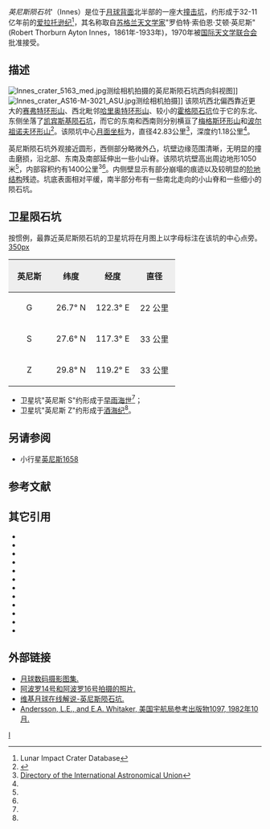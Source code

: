 {{lunar crater data
 | image         = Innes LROC.jpg|240px
 | caption       = [[月球勘测轨道飞行器|月球勘测轨道飞行器]]拍摄的图像
 | latitude      = 27.85
 | N_or_S        = N
 | longitude     = 119.31
 | E_or_W        = E
 | diameter      = 42.83公里
 | depth         = 1.18公里
 | colong        = 242
 | eponym        = 罗伯特·索·艾·英尼斯
}}
''英尼斯陨石坑'''（Innes）是位于[[月球背面|月球背面]]北半部的一座大[[撞击坑|撞击坑]]，约形成于32-11亿年前的[[爱拉托逊纪|爱拉托逊纪]]<ref name=LICD>Lunar Impact Crater Database</ref>，其名称取自[[苏格兰|苏格兰]][[天文学家|天文学家]]"罗伯特·索伯恩·艾顿·英尼斯"(Robert Thorburn Ayton Innes，1861年-1933年)，1970年被[[国际天文学联合会|国际天文学联合会]]批准接受。

==描述== 
[[Image:Innes_crater_5163_med.jpg|thumb]]测绘相机拍摄的英尼斯陨石坑西向斜视图]]
[[Image:Innes_crater_AS16-M-3021_ASU.jpg|thumb]]测绘相机拍摄]] 
该陨坑西北偏西靠近更大的[[赛弗特环形山|赛弗特环形山]]、西北毗邻[[哈里奥特环形山|哈里奥特环形山]]、较小的[[霍格陨石坑|霍格陨石坑]]位于它的东北、东侧坐落了[[凯宾斯基陨石坑|凯宾斯基陨石坑]]，而它的东南和西南则分别横亘了[[梅格斯环形山|梅格斯环形山]]和[[波尔祖诺夫环形山|波尔祖诺夫环形山]]<ref>{{Cite web |url=http://planetarynames.wr.usgs.gov/images/Lunar/lac_47_lo.pdf |title=Crater Innes on the map LAC-47. |accessdate=2016-12-30 |archive-date=2013-02-20 |archive-url=https://web.archive.org/web/20130220163205/http://planetarynames.wr.usgs.gov/images/Lunar/lac_47_lo.pdf |dead-url=no }}</ref>。该陨坑中心[[月面坐标|月面坐标]]为{{Coord|27.85|N|119.31|E|globe:Moon|nogoogle=1|noosm=1}}，直径42.83公里<ref name="IAU">[http://planetarynames.wr.usgs.gov/Feature/2696 Directory of the International Astronomical Union]</ref>，深度约1.18公里<ref name="LICD"/>。

英尼斯陨石坑外观接近圆形，西侧部分略微外凸，坑壁边缘范围清晰，无明显的撞击磨损，沿北部、东南及南部延伸出一些小山脊。该陨坑坑壁高出周边地形1050米<ref name="LICD"/>，内部容积约有1400公里<sup>3</sup><ref name="LICD"/>。内侧壁显示有部分崩塌的痕迹以及较明显的[[wiktionary:terrace|阶地结构]]残迹。坑底表面相对平缓，南半部分布有一些南北走向的小山脊和一些细小的陨石坑。

==卫星陨石坑==
按惯例，最靠近英尼斯陨石坑的卫星坑将在月图上以字母标注在该坑的中心点旁。
[[image:Innes_sattelite_craters_map.jpg|350px]]

{| class="wikitable"
!width="25%" style="background:#eeeeee;" |英尼斯
!width="25%" style="background:#eeeeee;" |纬度
!width="25%" style="background:#eeeeee;" |经度
!width="25%" style="background:#eeeeee;" |直径
|-
|align="center"|G
|align="center"|26.7° N
|align="center"|122.3° E
|align="center"|22 公里
|-
|align="center"|S
|align="center"|27.6° N
|align="center"|117.3° E
|align="center"|33 公里
|-
|align="center"|Z
|align="center"|29.8° N
|align="center"|119.2° E
|align="center"|33 公里
|}{{clear}}
* 卫星坑"英尼斯 S"约形成于[[早雨海世|早雨海世]]<ref name="LICD"/>；
* 卫星坑"英尼斯 Z"约形成于[[酒海纪|酒海纪]]<ref name="LICD"/>。

==另请参阅==
* 小行星[[小行星1658|英尼斯1658]]

==参考文献==
{{Reflist}}

==其它引用 ==
{{refbegin}}
* {{cite book
  | last1 = Andersson
  | first1 = L. E.
  | last2 = Whitaker
  | first2 = E. A.
  | authorlink2 = Ewen Whitaker
  | date = 1982
  | title = [[NASA|NASA]] Catalogue of Lunar Nomenclature
  | publisher = NASA RP-1097
  | ref = harv
  }}
* {{cite web
  | last = Blue
  | first = Jennifer
  | date = July 25, 2007
  | title = Gazetteer of Planetary Nomenclature
  | publisher = [[United_States_Geological_Survey|USGS]]
  | url = http://planetarynames.wr.usgs.gov/
  | accessdate = 2007-08-05
  | ref = harv
  | archive-date = 2018-12-25
  | archive-url = https://web.archive.org/web/20181225170157/https://planetarynames.wr.usgs.gov/
  | dead-url = no
  }}
* {{cite book
  | last1 = Bussey
  | first1 = B.
  | authorlink1 = Ben Bussey
  | last2 = Spudis
  | first2 = P.
  | authorlink2 = Paul Spudis
  | date = 2004
  | title = The Clementine Atlas of the Moon
  | publisher = Cambridge University Press
  | location = New York
  | isbn = 978-0-521-81528-4
  | ref = harv
  }}
* {{cite book
  | last1 = Cocks
  | first1 = Elijah E.
  | last2 = Cocks
  | first2 = Josiah C.
  | date = 1995
  | title = Who's Who on the Moon: A Biographical Dictionary of Lunar Nomenclature
  | url = https://archive.org/details/isbn_9780936389271
  | publisher = Tudor Publishers
  | isbn = 978-0-936389-27-1
  | ref = harv
  }}
* {{cite web
  | last = McDowell
  | first = Jonathan
  | date = July 15, 2007
  | url = http://host.planet4589.org/astro/lunar/
  | title = Lunar Nomenclature
  | publisher = Jonathan's Space Report
  | accessdate = 2007-10-24
  | ref = harv
  | archive-date = 2018-12-25
  | archive-url = https://web.archive.org/web/20181225170156/http://host.planet4589.org/astro/lunar/
  | dead-url = no
  }}
* {{cite journal| last1 = Menzel| first1 = D. H.| last2 = Minnaert| first2 = M.| last3 = Levin| first3 = B.| last4 = Dollfus| first4 = A.| last5 = Bell| first5 = B.| title = Report on Lunar Nomenclature by the Working Group of Commission 17 of the IAU| doi = 10.1007/BF00171763| journal = Space Science Reviews| volume = 12| issue = 2| pages = 136–186| date = 1971| bibcode = 1971SSRv...12..136M| ref = harv}}
* {{cite book
  | first = Patrick
  | last = Moore
  | authorlink = Patrick Moore
  | date = 2001
  | title = On the Moon
  | url = https://archive.org/details/patrickmooreonmo00patr
  | publisher = Sterling Publishing Co.
  | isbn = 978-0-304-35469-6
  | ref = harv
  }}
* {{cite book
  | first = Fred W.
  | last = Price
  | date = 1988
  | title = The Moon Observer's Handbook
  | publisher = Cambridge University Press
  | isbn = 978-0-521-33500-3
  | ref = harv
  }}
* {{cite book
  | last = Rükl
  | first = Antonín
  | authorlink = Antonín Rükl
  | date = 1990
  | title = Atlas of the Moon
  | publisher = Kalmbach Books
  | isbn = 978-0-913135-17-4
  | ref = harv
  }}
* {{cite book
  | last = Webb
  | first = Rev. T. W.
  | authorlink = Thomas William Webb
  | date = 1962
  | title = Celestial Objects for Common Telescopes
  | url = https://archive.org/details/celestialobjects00webb
  | edition = 6th revised
  | publisher = Dover
  | isbn = 978-0-486-20917-3
  | ref = harv
  }}
* {{cite book
  | first = Ewen A.
  | last = Whitaker
  | authorlink = Ewen Whitaker
  | date = 1999
  | title = Mapping and Naming the Moon
  | publisher = Cambridge University Press
  | isbn = 978-0-521-62248-6
  | ref = harv
  }}
* {{cite book
  | first = Peter T.
  | last = Wlasuk
  | date = 2000
  | title = Observing the Moon
  | publisher = Springer
  | isbn = 978-1-85233-193-1
  | ref = harv
 }}
{{refend}}

==外部链接==
* [http://www.lpi.usra.edu/resources/lunar_orbiter/bin/srch_nam.shtml?Innes%7C0 月球数码摄影图集.]
* [http://www.lpi.usra.edu/resources/apollo/search/feature/?feature=Innes 阿波罗14号和阿波罗16号拍摄的照片.]
* [https://the-moon.wikispaces.com/Innes 维基月球在线解说-英尼斯陨石坑.]
* [http://planet4589.org/astro/lunar/RP-1097.pdf Andersson, L.E., and E.A. Whitaker, 美国宇航局参考出版物1097, 1982年10月.] {{Wayback|url=http://planet4589.org/astro/lunar/RP-1097.pdf |date=20141006125838 }}

[[Category:月球环形山|I]]
{{月球環形山 (G-K)}}